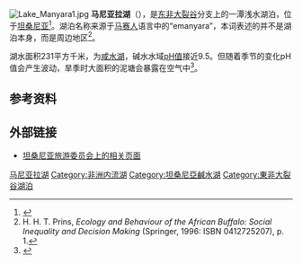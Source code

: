 {{Infobox lake
 | lake_name = 马尼亚拉湖<br>Lake Manyara
 | image_lake = Overlook of Lake Manyara National Park.JPG
 | caption_lake = 马尼亚拉湖
 | image_bathymetry =
 | caption_bathymetry =
 | location =
 | coords = {{coord|3|35|S|35|50|E|region:TZ_type:waterbody|display=inline,title}}
 | type = [[鹹水湖|鹹水湖]]、[[鹼性湖泊|鹼性湖泊]]、[[內流盆地|內流盆地]]
 | inflow = Simba River (from the north), Makayuni River (from the east)
 | outflow =
 | catchment =
 | basin_countries = {{TAN}}
 | length =
 | width =
 | area = {{convert|89|sqmi|km2|0|abbr=on}}
 | depth =
 | max-depth = 3.7 m
 | volume =
 | residence_time =
 | shore =
 | elevation =
 | islands =
 | cities =
 | frozen =
}}
[[Image:Lake_Manyara1.jpg|thumb]]
'''马尼亚拉湖'''（{{lang-en|Lake Manyara}}），是[[东非大裂谷|东非大裂谷]]分支上的一潭浅水湖泊，位于[[坦桑尼亚|坦桑尼亚]]<ref name=FosterEtAl1997>{{cite journal|author=Foster, A. and C. Ebinger and E. Mbede and D. Rex|date=August 1997|title=Tectonic development of the northern Tanzanian sector of the East African Rift System|volume=154|number=4|pages=689-100|journal=Journal of the Geological Society}}</ref>。湖泊名称来源于[[马赛人|马赛人]]语言中的“emanyara”，本词表述的并不是湖泊本身，而是周边地区<ref>H. H. T. Prins, ''Ecology and Behaviour of the African Buffalo: Social Inequality and Decision Making'' (Springer, 1996: ISBN 0412725207), p. 1.</ref>。

湖水面积231平方千米，为[[咸水湖|咸水湖]]，碱水水域[[pH值|pH值]]接近9.5。但随着季节的变化pH值会产生波动，旱季时大面积的泥塘会暴露在空气中<ref name="africanwetlands">{{cite book |last1 = Hughes |first1 = R. H. |last2 = Hughes |first2 = J. S. |title = A directory of African wetlands |page=255 |publisher = [[UNEP|UNEP]] |year = 1992}}</ref>。

==参考资料==
{{reflist}}

==外部链接==
* [https://web.archive.org/web/20090123235557/http://tanzaniatouristboard.com/places_to_go/national_parks_and_reserves/lake_manyara 坦桑尼亚旅游委员会上的相关页面]{{en}}

{{DEFAULTSORT:Manyara}}
[[Category:马尼亚拉湖|]]
[[Category:非洲内流湖|Category:非洲内流湖]]
[[Category:坦桑尼亞鹹水湖|Category:坦桑尼亞鹹水湖]]
[[Category:東非大裂谷湖泊|Category:東非大裂谷湖泊]]